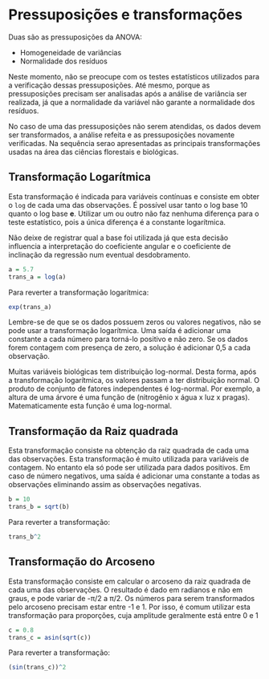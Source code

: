 # Pressuposições e transformações

Duas são as pressuposições da ANOVA:

- Homogeneidade de variâncias
- Normalidade dos resíduos

Neste momento, não se preocupe com os testes estatísticos utilizados para a verificação dessas pressuposições. Até mesmo, porque as pressuposições precisam ser analisadas após a análise de variância ser realizada, já que a normalidade da variável não garante a normalidade dos resíduos.

No caso de uma das pressuposições não serem atendidas, os dados devem ser transformados, a análise refeita e as pressuposições novamente verificadas. Na sequência serao apresentadas as principais transformações usadas na área das ciências florestais e biológicas.

## Transformação Logarítmica

Esta transformação é indicada para variáveis contínuas e consiste em obter o `log` de cada uma das observações. É possível usar tanto o log base 10 quanto o log base **e**. Utilizar um ou outro não faz nenhuma diferença para o teste estatístico, pois a única diferença é a constante logarítmica.

Não deixe de registrar qual a base foi utilizada já que esta decisão influencia a interpretação do coeficiente angular e o coeficiente de inclinação da regressão num eventual desdobramento.

```r
a = 5.7
trans_a = log(a)
```

Para reverter a transformação logarítmica:

```r
exp(trans_a)
```

Lembre-se de que se os dados possuem zeros ou valores negativos, não se pode usar a transformação logarítmica. Uma saída é adicionar uma constante a cada número para torná-lo positivo e não zero. Se os dados forem contagem com presença de zero, a solução é adicionar 0,5 a cada observação.

Muitas variáveis biológicas tem distribuição log-normal. Desta forma, após a transformação logarítmica, os valores passam a ter distribuição normal. O produto de conjunto de fatores independentes é log-normal. Por exemplo, a altura de uma árvore é uma função de (nitrogênio x água x luz x pragas). Matematicamente esta função é uma log-normal.

## Transformação da Raiz quadrada

Esta transformação consiste na obtenção da raiz quadrada de cada uma das observações. Esta transformação é muito utilizada para variáveis de contagem. No entanto ela só pode ser utilizada para dados positivos. Em caso de número negativos, uma saída é adicionar uma constante a todas as observações eliminando assim as observações negativas. 

```r
b = 10
trans_b = sqrt(b)
```

Para reverter a transformação:

```r
trans_b^2
```

## Transformação do Arcoseno

Esta transformação consiste em calcular o arcoseno da raiz quadrada de cada uma das observações. O resultado é dado em radianos e não em graus, e pode variar de -π/2 a π/2. Os números para serem transformados pelo arcoseno precisam estar entre -1 e 1. Por isso, é comum utilizar esta transformação para proporções, cuja amplitude geralmente está entre 0 e 1

```r
c = 0.8
trans_c = asin(sqrt(c))
```

Para reverter a transformação:

```r
(sin(trans_c))^2
```
